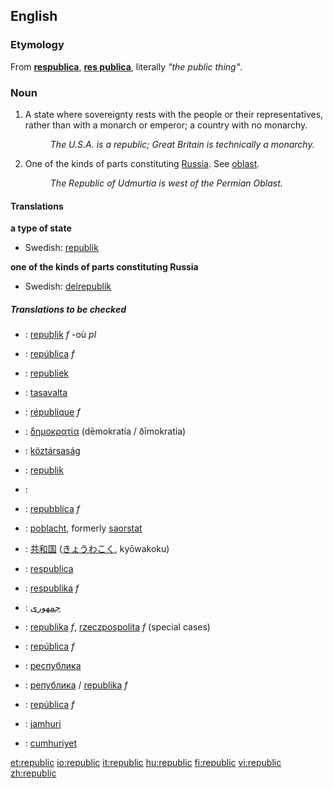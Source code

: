 {{see|Republic}}
==English==

===Etymology===
From {{L.}} '''[[respublica]]''', '''[[res publica]]''', literally ''"the public thing"''.

===Noun===
{{en-noun-reg}}

#A state where sovereignty rests with the people or their representatives, rather than with a monarch or emperor; a country with no monarchy.
#: ''The U.S.A. is a republic; Great Britain is technically a monarchy.''
#One of the kinds of parts constituting [[Russia]]. See [[oblast]].
#:''The Republic of Udmurtia is west of the Permian Oblast.''

====Translations====
'''a type of state'''
{{top}}
{{mid}}
*Swedish: [[republik]] {{c}}
{{bottom}}

'''one of the kinds of parts constituting Russia'''
{{top}}
{{mid}}
*Swedish: [[delrepublik]] {{c}}
{{bottom}}

=====Translations to be checked=====
{{checktrans}}
*{{ttbc|Breton}}: [[republik]] ''f'' -où ''pl''
*{{ttbc|Catalan}}: [[república]] ''f''
*{{ttbc|Dutch}}: [[republiek]] '' ''
*{{ttbc|Finnish}}: [[tasavalta]]
*{{ttbc|French}}: [[république]] ''f''
*{{ttbc|Greek}}: [[δημοκρατία]] (dēmokratía / ðīmokratía)
*{{ttbc|Hungarian}}: [[köztársaság]]
*{{ttbc|Indonesian}}: [[republik]]
*{{ttbc|Interlingua}}: [[]]
*{{ttbc|Italian}}: [[repubblica]] ''f''
*{{ttbc|Irish}}: [[poblacht]], formerly [[saorstat]]
*{{ttbc|Japanese}}: [[共和国]] ([[きょうわこく]], kyōwakoku)
*{{ttbc|Latin}}: [[respublica]]
*{{ttbc|Lithuanian}}: [[respublika]] ''f''
*{{ttbc|Persian}}: [[جمهوری]]
*{{ttbc|Polish}}: [[republika]] ''f'', [[rzeczpospolita]] ''f'' (special cases)
*{{ttbc|Portuguese}}: [[república]] ''f''
*{{ttbc|Russian}}: [[республика]]
*{{ttbc|Serbian}}: [[република]] / [[republika]] ''f''
*{{ttbc|Spanish}}: [[república]] ''f''
*{{ttbc|Swahili}}: [[jamhuri]]
*{{ttbc|Turkish}}: [[cumhuriyet]]

[[et:republic]]
[[io:republic]]
[[it:republic]]
[[hu:republic]]
[[fi:republic]]
[[vi:republic]]
[[zh:republic]]